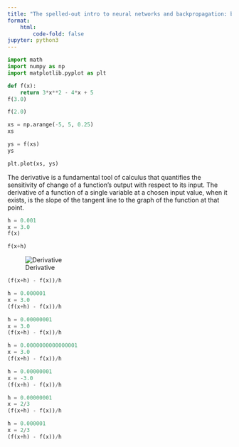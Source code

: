```yaml
---
title: "The spelled-out intro to neural networks and backpropagation: building micrograd"
format:
    html:
        code-fold: false
jupyter: python3
---
```


```python
import math
import numpy as np
import matplotlib.pyplot as plt
```

```python
def f(x):
    return 3*x**2 - 4*x + 5
f(3.0)
```
```python
f(2.0)
```    
```python
xs = np.arange(-5, 5, 0.25)
xs
```
```python
ys = f(xs)
ys
```

```python
plt.plot(xs, ys)
```
The derivative is a fundamental tool of calculus that quantifies the sensitivity of change of a function's output with respect to its input. The derivative of a function of a single variable at a chosen input value, when it exists, is the slope of the tangent line to the graph of the function at that point.

```python
h = 0.001
x = 3.0
f(x)
```
```python
f(x+h)
```
![Derivative](derivDef.webp)
```python
(f(x+h) - f(x))/h
```
```python
h = 0.000001
x = 3.0
(f(x+h) - f(x))/h
```
```python
h = 0.00000001
x = 3.0
(f(x+h) - f(x))/h
```
```python
h = 0.0000000000000001
x = 3.0
(f(x+h) - f(x))/h
```

```python
h = 0.00000001
x = -3.0
(f(x+h) - f(x))/h
```

```python
h = 0.00000001
x = 2/3
(f(x+h) - f(x))/h
```
```python
h = 0.000001
x = 2/3
(f(x+h) - f(x))/h
```

```python

```